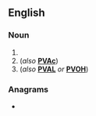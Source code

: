 ==English==

===Noun===
{{en-noun|~}}

# {{initialism of|en|[[patterned vertical alignment]]}}
# (''also'' '''[[PVAc]]''') {{initialism of|en|[[polyvinyl acetate]]}}
# (''also'' '''[[PVAL]]''' ''or'' '''[[PVOH]]''') {{initialism of|en|[[polyvinyl alcohol]]}}

===Anagrams===
* {{anagrams|en|a=apv|AVP|VPA|pav|vap}}